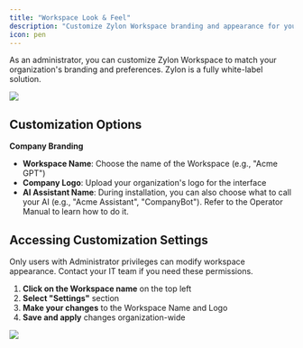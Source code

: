 ```yaml
---
title: "Workspace Look & Feel"
description: "Customize Zylon Workspace branding and appearance for your organization"
icon: pen
---
```


As an administrator, you can customize Zylon Workspace to match your organization's branding and preferences. Zylon is a fully white-label solution.

![](/workspace-manual/images/workspace_white_label.png)

## Customization Options

**Company Branding**
- **Workspace Name**: Choose the name of the Workspace (e.g., "Acme GPT")
- **Company Logo**: Upload your organization's logo for the interface
- **AI Assistant Name**: During installation, you can also choose what to call your AI (e.g., "Acme Assistant", "CompanyBot"). 
Refer to the Operator Manual to learn how to do it.

## Accessing Customization Settings

<Warning>
Only users with Administrator privileges can modify workspace appearance. Contact your IT team if you need these permissions.
</Warning>

1. **Click on the Workspace name** on the top left
2. **Select "Settings"** section
3. **Make your changes** to the Workspace Name and Logo
4. **Save and apply** changes organization-wide

![](/workspace-manual/images/workspace_admin_settings.png)